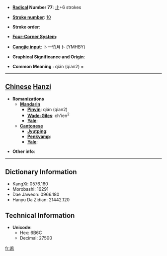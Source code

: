 * '''[[Wiktionary:Chinese radical index| Radical]] Number 77''': [[Wiktionary:Chinese radical index 止|止]]+6 strokes

* '''[[Wiktionary:Chinese total strokes index|Stroke number]]''': [[Wiktionary:Chinese total strokes index 10|10]]

* '''Stroke order''': 

* '''[[Wiktionary:Chinese four corner index|Four-Corner System]]''': 

* '''[[Wiktionary:Chinese Cangjie index|Cangjie input]]''': 卜一竹月卜 (YMHBY)

* '''Graphical Significance and Origin''': 

* '''Common Meaning''' : qián (qian2) = 

----

== [[Chinese]] [[Hanzi]] ==

* '''Romanizations'''
** '''[[Mandarin]]'''
*** '''[[Pinyin]]''': qián (qian2)
*** '''[[Wade-Giles]]''': ch'ien<sup>2</sup>
*** '''[[Yale]]''': 
** '''[[Cantonese]]'''
*** '''[[Jyutping]]''':
*** '''[[Penkyamp]]''': 
*** '''[[Yale]]''': 

* '''Other info''': 

----

== Dictionary Information ==

* KangXi: 0576.160
* Morobashi: 16291
* Dae Jaweon: 0966.180
* Hanyu Da Zidian: 21442.120

== Technical Information ==

* '''Unicode''':
** Hex: 6B6C
** Decimal: 27500

[[fr:歬]]